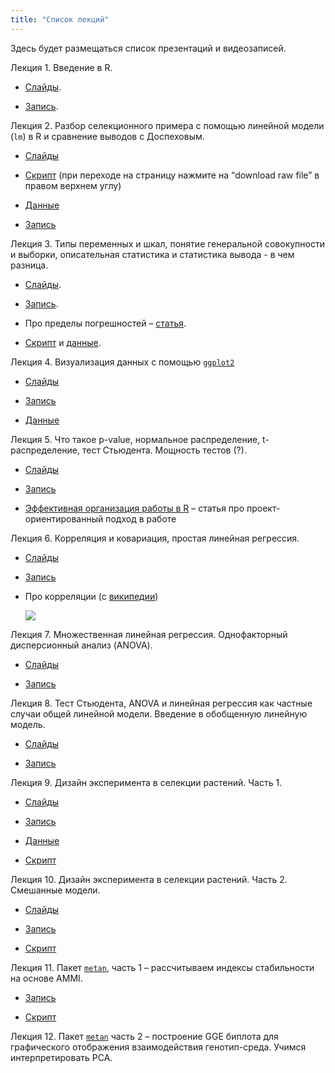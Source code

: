 ```yaml
---
title: "Список лекций"
---
```


Здесь будет размещаться список презентаций и видеозаписей.

Лекция 1. Введение в R.

-   [Слайды](lecture1.qmd).

-   [Запись](https://drive.google.com/drive/folders/1yJvMjnJbLjYiStoRcBMN5DPSs9ooJzOc?usp=drive_link).

Лекция 2. Разбор селекционного примера с помощью линейной модели (`lm`) в R и сравнение выводов с Доспеховым.

-   [Слайды](https://github.com/ubogoeva/stats_for_plants/blob/master/%D0%9F%D1%80%D0%B5%D0%B7%D0%B5%D0%BD%D1%82%D0%B0%D1%86%D0%B8%D1%8F_2_%D0%BB%D0%B5%D0%BA%D1%86%D0%B8%D1%8F.pdf)

-   [Скрипт](https://github.com/ubogoeva/stats_for_plants/blob/master/lm_factor_analysis.R) (при переходе на страницу нажмите на "download raw file" в правом верхнем углу)

-   [Данные](https://github.com/ubogoeva/stats_for_plants/raw/master/Wheat_density_terms.xlsx)

-   [Запись](https://drive.google.com/drive/folders/1UMScd2PCxN9ddSdvPQgwzJTYDnp9lgOF)

Лекция 3. Типы переменных и шкал, понятие генеральной совокупности и выборки, описательная статистика и статистика вывода - в чем разница.

-   [Слайды](lecture3.qmd).

-   [Запись](https://drive.google.com/drive/folders/1uZ7gHeIdHJN0mOE0c5RCWs4NM76LCVfB).

-   Про пределы погрешностей -- [статья](https://ubogoeva.github.io/R4Analytics/posts/types_of_error_bars.html).

-   [Скрипт](https://github.com/ubogoeva/stats_for_plants/blob/master/lesson3_variance_calc.R) и [данные](https://github.com/ubogoeva/stats_for_plants/raw/master/data/ANOVA%20single%20location%20EPBA6.xlsx).

Лекция 4. Визуализация данных с помощью [`ggplot2`](https://ggplot2.tidyverse.org/)

-   [Слайды](lecture4.qmd)

-   [Запись](https://drive.google.com/drive/folders/11Xv6diR9C0qk9C7n0T7Hh4qTXeZa66wP)

-   [Данные](https://github.com/ubogoeva/stats_for_plants/raw/master/data/sa.xlsx)

Лекция 5. Что такое p-value, нормальное распределение, t-распределение, тест Стьюдента. Мощность тестов (?).

-   [Слайды](lecture5.qmd)

-   [Запись](https://drive.google.com/drive/folders/1zNy0RqKQh44GsYs3eB9UFdxSVEE7QiLv)

-   [Эффективная организация работы в R](https://telegra.ph/R-how-to-organize-work-08-08) -- статья про проект-ориентированный подход в работе

Лекция 6. Корреляция и ковариация, простая линейная регрессия.

-   [Слайды](lecture6.qmd)

-   [Запись](https://drive.google.com/drive/folders/1Cxqzd_xHTHUGwVtLhOVY0NOytCkers5f)

-   Про корреляции (с [википедии](https://en.wikipedia.org/wiki/Correlation))

    ![](https://upload.wikimedia.org/wikipedia/commons/thumb/d/d4/Correlation_examples2.svg/1200px-Correlation_examples2.svg.png)

Лекция 7. Множественная линейная регрессия. Однофакторный дисперсионный анализ (ANOVA).

-   [Слайды](lecture7.qmd)

-   [Запись](https://drive.google.com/drive/folders/1OZmS-mxgxElgkFjgdSmHfMWR0W-pQdoL)

Лекция 8. Тест Стьюдента, ANOVA и линейная регрессия как частные случаи общей линейной модели. Введение в обобщенную линейную модель.

-   [Слайды](lecture8.qmd)

-   [Запись](https://drive.google.com/drive/folders/1Z9r5UgGZ5IgmrhjjoFhtGwhAlt9xNV6H?usp=sharing)

Лекция 9. Дизайн эксперимента в селекции растений. Часть 1.

-   [Слайды](https://github.com/ubogoeva/stats_for_plants/blob/master/%D0%94%D0%B8%D0%B7%D0%B0%D0%B9%D0%BD_%D1%8D%D0%BA%D0%BF%D0%B5%D1%80%D0%B8%D0%BC%D0%B5%D0%BD%D1%82%D0%B0_%D0%B2_%D1%81%D0%B5%D0%BB%D0%B5%D0%BA%D1%86%D0%B8%D0%B8_%D1%80%D0%B0%D1%81%D1%82%D0%B5%D0%BD%D0%B8%D0%B9_%D1%87%D0%B0%D1%81%D1%82%D1%8C_1.pdf)

-   [Запись](https://drive.google.com/drive/folders/1l4yI7T82igj12CCX13onBWoam-kvgIzw?usp=sharing)

-   [Данные](https://github.com/ubogoeva/stats_for_plants/raw/master/data/RCBD_example.xls)

-   [Скрипт](https://github.com/ubogoeva/stats_for_plants/blob/master/R/RCBD.R)

Лекция 10. Дизайн эксперимента в селекции растений. Часть 2.\
Смешанные модели.

-   [Слайды](https://github.com/ubogoeva/stats_for_plants/blob/master/%D0%94%D0%B8%D0%B7%D0%B0%D0%B9%D0%BD_%D1%8D%D0%BA%D0%BF%D0%B5%D1%80%D0%B8%D0%BC%D0%B5%D0%BD%D1%82%D0%B0_%D0%B2_%D1%81%D0%B5%D0%BB%D0%B5%D0%BA%D1%86%D0%B8%D0%B8_%D1%80%D0%B0%D1%81%D1%82%D0%B5%D0%BD%D0%B8%D0%B9_%D1%87%D0%B0%D1%81%D1%82%D1%8C_2.pdf)

-   [Запись](https://drive.google.com/drive/folders/1auEGKlmL4_C2fp-k1L2dJxS619VKiaxq)

-   [Скрипт](https://github.com/ubogoeva/stats_for_plants/blob/master/R/AlphaLattice_demo.R)

Лекция 11. Пакет [`metan`](https://github.com/TiagoOlivoto/metan), часть 1 -- рассчитываем индексы стабильности на основе AMMI.

-   [Запись](https://drive.google.com/drive/folders/1J--OWX7kk8eV2P6AKAPvLicCJbd3NYJM)

-   [Скрипт](https://github.com/ubogoeva/stats_for_plants/blob/master/R/AMMI_and_GGEbiplot.R)

Лекция 12. Пакет [`metan`](https://github.com/TiagoOlivoto/metan) часть 2 -- построение GGE биплота для графического отображения взаимодействия генотип-среда. Учимся интерпретировать РСА.
